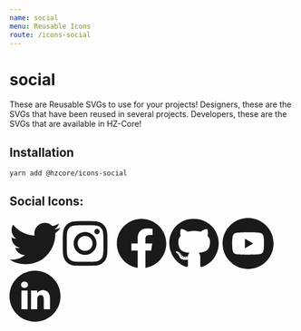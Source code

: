 ```yaml
---
name: social
menu: Reusable Icons
route: /icons-social
---
```


# social

These are Reusable SVGs to use for your projects! 
Designers, these are the SVGs that have been reused in several projects.
Developers, these are the SVGs that are available in HZ-Core!

## Installation

```shell
yarn add @hzcore/icons-social

```

## Social Icons:

<Playground>  
    <span style={{padding:'20px'}}>
    <svg
      aria-hidden="true"   
      focusable="false" 
      data-prefix="fab"
      data-icon="twitter"
      className="svg-inline--fa fa-twitter fa-w-16"
      role="img"
      xmlns="http://www.w3.org/2000/svg"
      viewBox="0 0 512 512"
      width="90"
    >
      <path
        fill="currentColor"
        d="M459.37 151.716c.325 4.548.325 9.097.325 13.645 0 138.72-105.583 298.558-298.558 298.558-59.452 0-114.68-17.219-161.137-47.106 8.447.974 16.568 1.299 25.34 1.299 49.055 0 94.213-16.568 130.274-44.832-46.132-.975-84.792-31.188-98.112-72.772 6.498.974 12.995 1.624 19.818 1.624 9.421 0 18.843-1.3 27.614-3.573-48.081-9.747-84.143-51.98-84.143-102.985v-1.299c13.969 7.797 30.214 12.67 47.431 13.319-28.264-18.843-46.781-51.005-46.781-87.391 0-19.492 5.197-37.36 14.294-52.954 51.655 63.675 129.3 105.258 216.365 109.807-1.624-7.797-2.599-15.918-2.599-24.04 0-57.828 46.782-104.934 104.934-104.934 30.213 0 57.502 12.67 76.67 33.137 23.715-4.548 46.456-13.32 66.599-25.34-7.798 24.366-24.366 44.833-46.132 57.827 21.117-2.273 41.584-8.122 60.426-16.243-14.292 20.791-32.161 39.308-52.628 54.253z"
      ></path>
    </svg>
    </span>
    <span style={{padding:'20px'}}>
        <svg
      aria-hidden="true"
      focusable="false" 
      data-prefix="fab"
      data-icon="instagram"
      className="svg-inline--fa fa-instagram fa-w-14"
      role="img"
      xmlns="http://www.w3.org/2000/svg"
      viewBox="0 0 512 512"
      width="90"
    >
      <path
        fill="currentColor"
        d="M224.1 141c-63.6 0-114.9 51.3-114.9 114.9s51.3 114.9 114.9 114.9S339 319.5 339 255.9 287.7 141 224.1 141zm0 189.6c-41.1 0-74.7-33.5-74.7-74.7s33.5-74.7 74.7-74.7 74.7 33.5 74.7 74.7-33.6 74.7-74.7 74.7zm146.4-194.3c0 14.9-12 26.8-26.8 26.8-14.9 0-26.8-12-26.8-26.8s12-26.8 26.8-26.8 26.8 12 26.8 26.8zm76.1 27.2c-1.7-35.9-9.9-67.7-36.2-93.9-26.2-26.2-58-34.4-93.9-36.2-37-2.1-147.9-2.1-184.9 0-35.8 1.7-67.6 9.9-93.9 36.1s-34.4 58-36.2 93.9c-2.1 37-2.1 147.9 0 184.9 1.7 35.9 9.9 67.7 36.2 93.9s58 34.4 93.9 36.2c37 2.1 147.9 2.1 184.9 0 35.9-1.7 67.7-9.9 93.9-36.2 26.2-26.2 34.4-58 36.2-93.9 2.1-37 2.1-147.8 0-184.8zM398.8 388c-7.8 19.6-22.9 34.7-42.6 42.6-29.5 11.7-99.5 9-132.1 9s-102.7 2.6-132.1-9c-19.6-7.8-34.7-22.9-42.6-42.6-11.7-29.5-9-99.5-9-132.1s-2.6-102.7 9-132.1c7.8-19.6 22.9-34.7 42.6-42.6 29.5-11.7 99.5-9 132.1-9s102.7-2.6 132.1 9c19.6 7.8 34.7 22.9 42.6 42.6 11.7 29.5 9 99.5 9 132.1s2.7 102.7-9 132.1z"
      ></path>
    </svg>
    </span>
    <span style={{padding:'20px'}}>
        <svg
      aria-hidden="true" 
      focusable="false"
      data-prefix="fab"
      data-icon="facebook"
      className="svg-inline--fa fa-facebook fa-w-16"
      role="img"
      xmlns="http://www.w3.org/2000/svg"
      viewBox="0 0 512 512"
      width="90"
    >
      <path
        fill="currentColor"
        d="M504 256C504 119 393 8 256 8S8 119 8 256c0 123.78 90.69 226.38 209.25 245V327.69h-63V256h63v-54.64c0-62.15 37-96.48 93.67-96.48 27.14 0 55.52 4.84 55.52 4.84v61h-31.28c-30.8 0-40.41 19.12-40.41 38.73V256h68.78l-11 71.69h-57.78V501C413.31 482.38 504 379.78 504 256z"
      ></path>
    </svg>
    </span>
    <span style={{padding:'20px'}}>
        <svg 
        ariaHidden="true" 
        focusable="false" 
        class="svg-inline--fa fa-github fa-w-16"
        xmlns="http://www.w3.org/2000/svg" 
        viewBox="0 0 512 512"
        width="90"
        >
            <path fill="currentColor" d="M165.9 397.4c0 2-2.3 3.6-5.2 3.6-3.3.3-5.6-1.3-5.6-3.6 0-2 2.3-3.6 5.2-3.6 3-.3 5.6 1.3 5.6 3.6zm-31.1-4.5c-.7 2 1.3 4.3 4.3 4.9 2.6 1 5.6 0 6.2-2s-1.3-4.3-4.3-5.2c-2.6-.7-5.5.3-6.2 2.3zm44.2-1.7c-2.9.7-4.9 2.6-4.6 4.9.3 2 2.9 3.3 5.9 2.6 2.9-.7 4.9-2.6 4.6-4.6-.3-1.9-3-3.2-5.9-2.9zM244.8 8C106.1 8 0 113.3 0 252c0 110.9 69.8 205.8 169.5 239.2 12.8 2.3 17.3-5.6 17.3-12.1 0-6.2-.3-40.4-.3-61.4 0 0-70 15-84.7-29.8 0 0-11.4-29.1-27.8-36.6 0 0-22.9-15.7 1.6-15.4 0 0 24.9 2 38.6 25.8 21.9 38.6 58.6 27.5 72.9 20.9 2.3-16 8.8-27.1 16-33.7-55.9-6.2-112.3-14.3-112.3-110.5 0-27.5 7.6-41.3 23.6-58.9-2.6-6.5-11.1-33.3 2.6-67.9 20.9-6.5 69 27 69 27 20-5.6 41.5-8.5 62.8-8.5s42.8 2.9 62.8 8.5c0 0 48.1-33.6 69-27 13.7 34.7 5.2 61.4 2.6 67.9 16 17.7 25.8 31.5 25.8 58.9 0 96.5-58.9 104.2-114.8 110.5 9.2 7.9 17 22.9 17 46.4 0 33.7-.3 75.4-.3 83.6 0 6.5 4.6 14.4 17.3 12.1C428.2 457.8 496 362.9 496 252 496 113.3 383.5 8 244.8 8zM97.2 352.9c-1.3 1-1 3.3.7 5.2 1.6 1.6 3.9 2.3 5.2 1 1.3-1 1-3.3-.7-5.2-1.6-1.6-3.9-2.3-5.2-1zm-10.8-8.1c-.7 1.3.3 2.9 2.3 3.9 1.6 1 3.6.7 4.3-.7.7-1.3-.3-2.9-2.3-3.9-2-.6-3.6-.3-4.3.7zm32.4 35.6c-1.6 1.3-1 4.3 1.3 6.2 2.3 2.3 5.2 2.6 6.5 1 1.3-1.3.7-4.3-1.3-6.2-2.2-2.3-5.2-2.6-6.5-1zm-11.4-14.7c-1.6 1-1.6 3.6 0 5.9 1.6 2.3 4.3 3.3 5.6 2.3 1.6-1.3 1.6-3.9 0-6.2-1.4-2.3-4-3.3-5.6-2z"></path>
        </svg>
    </span>
    <span style={{padding:'20px'}}>
        <svg 
        ariaHidden="true" 
        focusable="false" 
        class="svg-inline--fa fa-github fa-w-16"
        xmlns="http://www.w3.org/2000/svg" 
        viewBox="0 0 512 512"
        width="90"
        fill="currentColor"
        >
          <path d="m224.113281 303.960938 83.273438-47.960938-83.273438-47.960938zm0 0"/><path d="m256 0c-141.363281 0-256 114.636719-256 256s114.636719 256 256 256 256-114.636719 256-256-114.636719-256-256-256zm159.960938 256.261719s0 51.917969-6.585938 76.953125c-3.691406 13.703125-14.496094 24.507812-28.199219 28.195312-25.035156 6.589844-125.175781 6.589844-125.175781 6.589844s-99.878906 0-125.175781-6.851562c-13.703125-3.6875-24.507813-14.496094-28.199219-28.199219-6.589844-24.769531-6.589844-76.949219-6.589844-76.949219s0-51.914062 6.589844-76.949219c3.6875-13.703125 14.757812-24.773437 28.199219-28.460937 25.035156-6.589844 125.175781-6.589844 125.175781-6.589844s100.140625 0 125.175781 6.851562c13.703125 3.6875 24.507813 14.496094 28.199219 28.199219 6.851562 25.035157 6.585938 77.210938 6.585938 77.210938zm0 0"/>
        </svg>
    </span>
    <span style={{padding:'20px'}}>
        <svg 
        ariaHidden="true" 
        focusable="false" 
        class="svg-inline--fa fa-github fa-w-16"
        xmlns="http://www.w3.org/2000/svg" 
        viewBox="0 0 512 512"
        width="90"
        fill="currentColor"
        >
          <path d="m256 0c-141.363281 0-256 114.636719-256 256s114.636719 256 256 256 256-114.636719 256-256-114.636719-256-256-256zm-74.390625 387h-62.347656v-187.574219h62.347656zm-31.171875-213.1875h-.40625c-20.921875 0-34.453125-14.402344-34.453125-32.402344 0-18.40625 13.945313-32.410156 35.273437-32.410156 21.328126 0 34.453126 14.003906 34.859376 32.410156 0 18-13.53125 32.402344-35.273438 32.402344zm255.984375 213.1875h-62.339844v-100.347656c0-25.21875-9.027343-42.417969-31.585937-42.417969-17.222656 0-27.480469 11.601563-31.988282 22.800781-1.648437 4.007813-2.050781 9.609375-2.050781 15.214844v104.75h-62.34375s.816407-169.976562 0-187.574219h62.34375v26.558594c8.285157-12.78125 23.109375-30.960937 56.1875-30.960937 41.019531 0 71.777344 26.808593 71.777344 84.421874zm0 0"/>
        </svg>
    </span>
</Playground>
